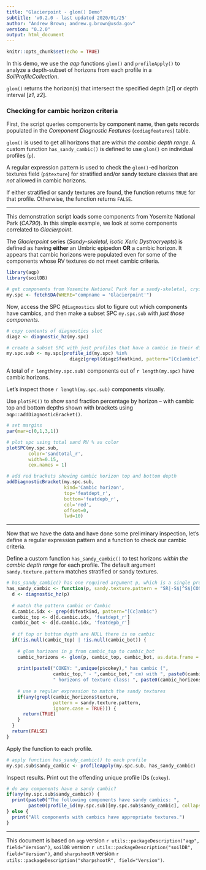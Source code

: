 ```yaml
---
title: "Glacierpoint - glom() Demo"
subtitle: 'v0.2.0 - last updated 2020/01/25'
author: "Andrew Brown; andrew.g.brown@usda.gov"
version: "0.2.0"
output: html_document
---
```


```r
knitr::opts_chunk$set(echo = TRUE)
```

In this demo, we use the _aqp_ functions `glom()` and `profileApply()` to analyze a depth-subset of horizons from each profile in a _SoilProfileCollection_.

`glom()` returns the horizon(s) that intersect the specified depth [_z1_] or depth interval [_z1_, _z2_].

### Checking for cambic horizon criteria

First, the script queries components by component name, then gets records populated in the _Component Diagnostic Features_ (`codiagfeatures`) table. 

`glom()` is used to get all horizons that are _within the cambic depth range_. A custom function `has_sandy_cambic()` is defined to use `glom()` on individual profiles (`p`). 

A regular expression pattern is used to check the `glom()`-ed horizon textures field (`p$texture`) for stratified and/or sandy texture classes that are _not_ allowed in cambic horizons.

If either stratified or sandy textures are found, the function returns `TRUE` for that profile. Otherwise, the function returns `FALSE`.

***

This demonstration script loads some components from Yosemite National Park (_CA790_). In this simple example, we look at some components correlated to _Glacierpoint_.

The _Glacierpoint_ series (_Sandy-skeletal, isotic Xeric Dystrocryepts_) is defined as having __either__ an Umbric epipedon __OR__ a cambic horizon. It appears that cambic horizons were populated even for some of the components whose RV textures do not meet cambic criteria.

```r
library(aqp)
library(soilDB)

# get components from Yosemite National Park for a sandy-skeletal, cryic, inceptisol
my.spc <- fetchSDA(WHERE="compname = 'Glacierpoint'")
```

Now, access the SPC `@diagnostics` slot to figure out which components have cambics, and then make a subset SPC `my.spc.sub` with _just those components_.

```r
# copy contents of diagnostics slot
diagz <- diagnostic_hz(my.spc)

# create a subset SPC with just profiles that have a cambic in their diagnostics
my.spc.sub <- my.spc[profile_id(my.spc) %in% 
                       diagz[grepl(diagz$featkind, pattern="[Cc]ambic"), idname(my.spc)],]
```

A total of `r length(my.spc.sub)` components out of `r length(my.spc)` have cambic horizons. 

Let's inspect those `r length(my.spc.sub)` components visually. 

Use `plotSPC()` to show sand fraction percentage by horizon -- with cambic top and bottom depths shown with brackets using `aqp::addDiagnosticBracket()`.

```r
# set margins
par(mar=c(0,1,3,1))

# plot spc using total sand RV % as color
plotSPC(my.spc.sub, 
        color='sandtotal_r', 
        width=0.15, 
        cex.names = 1)

# add red brackets showing cambic horizon top and bottom depth
addDiagnosticBracket(my.spc.sub, 
                     kind='Cambic horizon', 
                     top='featdept_r',
                     bottom='featdepb_r',
                     col='red', 
                     offset=0,
                     lwd=10)
```

***

Now that we have the data and have done some preliminary inspection, let's define a regular expression pattern and a function to check our cambic criteria. 

Define a custom function `has_sandy_cambic()` to test horizons _within the cambic depth range_ for each profile. The default argument `sandy.texture.pattern` matches stratified or sandy textures. 

```r
# has_sandy_cambic() has one required argument p, which is a single profile SPC 
has_sandy_cambic <- function(p, sandy.texture.pattern = "SR|-S$|^S$|COS$|L[^V]FS$|[^L]VFS$|LS$|LFS$") {
  d <- diagnostic_hz(p)
  
  # match the pattern cambic or Cambic
  d.cambic.idx <- grep(d$featkind, pattern="[Cc]ambic")
  cambic_top <- d[d.cambic.idx, 'featdept_r']
  cambic_bot <- d[d.cambic.idx, 'featdepb_r']
  
  # if top or bottom depth are NULL there is no cambic
  if(!is.null(cambic_top) | !is.null(cambic_bot)) {
    
    # glom horizons in p from cambic_top to cambic_bot 
    cambic_horizons <- glom(p, cambic_top, cambic_bot, as.data.frame = TRUE)
    
    print(paste0("COKEY: ",unique(p$cokey)," has cambic (",
                 cambic_top," - ",cambic_bot," cm) with ", paste0(cambic_horizons$hzname, collapse=","), 
                 " horizons of texture class: ", paste0(cambic_horizons$texture, collapse=", ")))
  
    # use a regular expression to match the sandy textures
    if(any(grepl(cambic_horizons$texture, 
                 pattern = sandy.texture.pattern, 
                 ignore.case = TRUE))) {
      return(TRUE) 
    }  
  }
  return(FALSE)
}
```

Apply the function to each profile.

```r
# apply function has_sandy_cambic() to each profile
my.spc.sub$sandy_cambic <- profileApply(my.spc.sub, has_sandy_cambic)
```

Inspect results. Print out the offending unique profile IDs (`cokey`).

```r
# do any components have a sandy cambic?
if(any(my.spc.sub$sandy_cambic)) {
  print(paste0("The following components have sandy cambics: ",
        paste0(profile_id(my.spc.sub)[my.spc.sub$sandy_cambic], collapse=",")))
} else {
  print("All components with cambics have appropriate textures.")
}
```

----------------------------
This document is based on `aqp` version `r utils::packageDescription("aqp", field="Version")`, `soilDB` version `r utils::packageDescription("soilDB", field="Version")`, and `sharpshootR` version `r utils::packageDescription("sharpshootR", field="Version")`.
